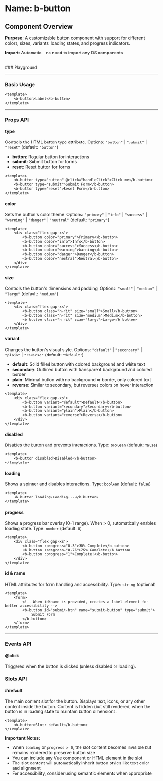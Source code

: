 
<Meta of={BButton} />

# Name: b-button
## Component Overview

**Purpose**: A customizable button component with support for different colors, sizes, variants, loading states, and progress indicators.

**Import**: Automatic - no need to import any DS components

<br />
### Playground

<Canvas of={BButton.Primary} />
<Controls />

---

### Basic Usage

```vue
<template>
    <b-button>Label</b-button>
</template>
```

<Canvas sourceState="none" of={BButton.Primary} />

---

### Props API

#### type
Controls the HTML button type attribute. Options: `"button"` | `"submit"` | `"reset"` (default: `"button"`)

- **button**: Regular button for interactions
- **submit**: Submit button for forms
- **reset**: Reset button for forms

```vue
<template>
    <b-button type="button" @click="handleClick">Click me</b-button>
    <b-button type="submit">Submit Form</b-button>
    <b-button type="reset">Reset Form</b-button>
</template>
```

#### color
Sets the button's color theme. Options: `"primary"` | `"info"` | `"success"` | `"warning"` | `"danger"` | `"neutral"` (default: `"primary"`)

```vue
<template>
    <div class="flex gap-xs">
        <b-button color="primary">Primary</b-button>
        <b-button color="info">Info</b-button>
        <b-button color="success">Success</b-button>
        <b-button color="warning">Warning</b-button>
        <b-button color="danger">Danger</b-button>
        <b-button color="neutral">Neutral</b-button>
    </div>
</template>
```
<Canvas sourceState="none" of={BButton.Colors} />

#### size
Controls the button's dimensions and padding. Options: `"small"` | `"medium"` | `"large"` (default: `"medium"`)

```vue
<template>
    <div class="flex gap-xs">
        <b-button class="h-fit" size="small">Small</b-button>
        <b-button class="h-fit" size="medium">Medium</b-button>
        <b-button class="h-fit" size="large">Large</b-button>
    </div>
</template>
```
<Canvas sourceState="none" of={BButton.Sizes} />

#### variant
Changes the button's visual style. Options: `"default"` | `"secondary"` | `"plain"` | `"reverse"` (default: `"default"`)

- **default**: Solid filled button with colored background and white text
- **secondary**: Outlined button with transparent background and colored border
- **plain**: Minimal button with no background or border, only colored text
- **reverse**: Similar to secondary, but reverses colors on hover interaction

```vue
<template>
    <div class="flex gap-xs">
        <b-button variant="default">Default</b-button>
        <b-button variant="secondary">Secondary</b-button>
        <b-button variant="plain">Plain</b-button>
        <b-button variant="reverse">Reverse</b-button>
    </div>
</template>
```

<Canvas sourceState="none" of={BButton.Variants} />

#### disabled
Disables the button and prevents interactions. Type: `boolean` (default: `false`)

```vue
<template>
    <b-button disabled>Disabled</b-button>
</template>
```

<Canvas sourceState="none" of={BButton.Disabled} />

#### loading
Shows a spinner and disables interactions. Type: `boolean` (default: `false`)

```vue
<template>
    <b-button loading>Loading...</b-button>
</template>
```

<Canvas sourceState="none" of={BButton.Loading} />

#### progress
Shows a progress bar overlay (0-1 range). When > 0, automatically enables loading state. Type: `number` (default: `0`)

```vue
<template>
    <div class="flex gap-xs">
        <b-button :progress="0.3">30% Complete</b-button>
        <b-button :progress="0.75">75% Complete</b-button>
        <b-button :progress="1">Complete!</b-button>
    </div>
</template>
```

<Canvas sourceState="none" of={BButton.Progress} />

#### id & name
HTML attributes for form handling and accessibility. Type: `string` (optional)

```vue
<template>
    <form>
        <!-- When id/name is provided, creates a label element for better accessibility -->
        <b-button id="submit-btn" name="submit-button" type="submit">
            Submit Form
        </b-button>
    </form>
</template>
```

---

### Events API

#### @click
Triggered when the button is clicked (unless disabled or loading).

### Slots API

#### #default
The main content slot for the button. Displays text, icons, or any other content inside the button. Content is hidden (but still rendered) when the button is in loading state to maintain button dimensions.

```vue
<template>
    <b-button>Slot: default</b-button>
</template>
```

**Important Notes:**
- When `loading` or `progress > 0`, the slot content becomes invisible but remains rendered to preserve button size
- You can include any Vue component or HTML element in the slot
- The slot content will automatically inherit button styles like text color and alignment
- For accessibility, consider using semantic elements when appropriate